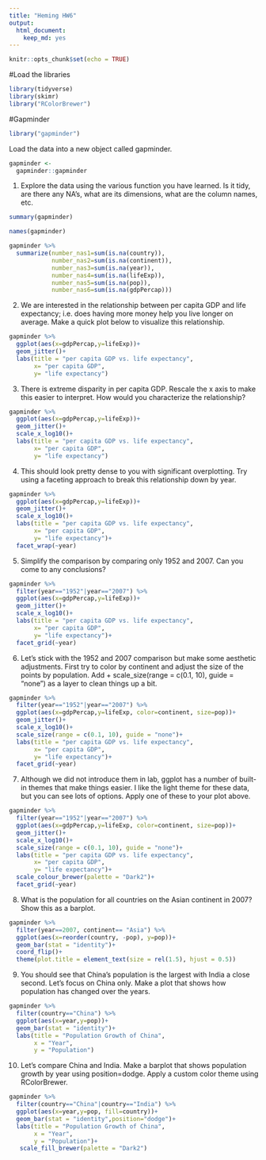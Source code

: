 ```yaml
---
title: "Heming HW6"
output: 
  html_document: 
    keep_md: yes
---
```


```r
knitr::opts_chunk$set(echo = TRUE)
```

#Load the libraries
```r
library(tidyverse)
library(skimr)
library("RColorBrewer")
```
#Gapminder
```r
library("gapminder")
```
Load the data into a new object called gapminder.
```r
gapminder <- 
  gapminder::gapminder
```
1. Explore the data using the various function you have learned. Is it tidy, are there any NA's, what are its dimensions, what are the column names, etc.

```r
summary(gapminder)
```
```r
names(gapminder)
```

```r
gapminder %>% 
  summarize(number_nas1=sum(is.na(country)),
            number_nas2=sum(is.na(continent)),
            number_nas3=sum(is.na(year)),
            number_nas4=sum(is.na(lifeExp)),
            number_nas5=sum(is.na(pop)),
            number_nas6=sum(is.na(gdpPercap)))
```
2. We are interested in the relationship between per capita GDP and life expectancy; i.e. does having more money help you live longer on average. Make a quick plot below to visualize this relationship.
```r
gapminder %>% 
  ggplot(aes(x=gdpPercap,y=lifeExp))+
  geom_jitter()+
  labs(title = "per capita GDP vs. life expectancy",
       x= "per capita GDP",
       y= "life expectancy")
```

3. There is extreme disparity in per capita GDP. Rescale the x axis to make this easier to interpret. How would you characterize the relationship?
```r
gapminder %>% 
  ggplot(aes(x=gdpPercap,y=lifeExp))+
  geom_jitter()+
  scale_x_log10()+
  labs(title = "per capita GDP vs. life expectancy",
       x= "per capita GDP",
       y= "life expectancy")
```
4. This should look pretty dense to you with significant overplotting. Try using a faceting approach to break this relationship down by year.
```r
gapminder %>% 
  ggplot(aes(x=gdpPercap,y=lifeExp))+
  geom_jitter()+
  scale_x_log10()+
  labs(title = "per capita GDP vs. life expectancy",
       x= "per capita GDP",
       y= "life expectancy")+
  facet_wrap(~year)
```
5. Simplify the comparison by comparing only 1952 and 2007. Can you come to any conclusions?
```r
gapminder %>% 
  filter(year=="1952"|year=="2007") %>%  
  ggplot(aes(x=gdpPercap,y=lifeExp))+
  geom_jitter()+
  scale_x_log10()+
  labs(title = "per capita GDP vs. life expectancy",
       x= "per capita GDP",
       y= "life expectancy")+
  facet_grid(~year)
```
6. Let's stick with the 1952 and 2007 comparison but make some aesthetic adjustments. First try to color by continent and adjust the size of the points by population. Add + scale_size(range = c(0.1, 10), guide = "none") as a layer to clean things up a bit.
```r
gapminder %>% 
  filter(year=="1952"|year=="2007") %>%  
  ggplot(aes(x=gdpPercap,y=lifeExp, color=continent, size=pop))+
  geom_jitter()+
  scale_x_log10()+
  scale_size(range = c(0.1, 10), guide = "none")+
  labs(title = "per capita GDP vs. life expectancy",
       x= "per capita GDP",
       y= "life expectancy")+
  facet_grid(~year)
```
7. Although we did not introduce them in lab, ggplot has a number of built-in themes that make things easier. I like the light theme for these data, but you can see lots of options. Apply one of these to your plot above.
```r
gapminder %>% 
  filter(year=="1952"|year=="2007") %>%  
  ggplot(aes(x=gdpPercap,y=lifeExp, color=continent, size=pop))+
  geom_jitter()+
  scale_x_log10()+
  scale_size(range = c(0.1, 10), guide = "none")+
  labs(title = "per capita GDP vs. life expectancy",
       x= "per capita GDP",
       y= "life expectancy")+
  scale_colour_brewer(palette = "Dark2")+
  facet_grid(~year)
```
8. What is the population for all countries on the Asian continent in 2007? Show this as a barplot.
```r
gapminder %>% 
  filter(year==2007, continent== "Asia") %>% 
  ggplot(aes(x=reorder(country, -pop), y=pop))+
  geom_bar(stat = "identity")+
  coord_flip()+
  theme(plot.title = element_text(size = rel(1.5), hjust = 0.5))
```

9. You should see that China's population is the largest with India a close second. Let's focus on China only. Make a plot that shows how population has changed over the years.
```r
gapminder %>% 
  filter(country=="China") %>% 
  ggplot(aes(x=year,y=pop))+
  geom_bar(stat = "identity")+
  labs(title = "Population Growth of China",
       x = "Year",
       y = "Population")
```

10. Let's compare China and India. Make a barplot that shows population growth by year using position=dodge. Apply a custom color theme using RColorBrewer.
```r
gapminder %>% 
  filter(country=="China"|country=="India") %>% 
  ggplot(aes(x=year,y=pop, fill=country))+
  geom_bar(stat = "identity",position="dodge")+
  labs(title = "Population Growth of China",
       x = "Year",
       y = "Population")+
   scale_fill_brewer(palette = "Dark2")
```

